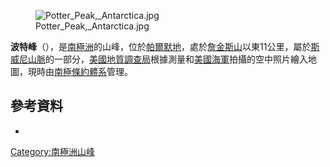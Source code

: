 [[Image:Potter_Peak,_Antarctica.jpg|thumb]]

{{coord|75|7|S|68|45|W|display=title}}

'''波特峰'''（{{lang-en|Potter Peak}}），是[[南極洲|南極洲]]的山峰，位於[[帕爾默地|帕爾默地]]，處於[[詹金斯山|詹金斯山]]以東11公里，屬於[[斯威尼山脈|斯威尼山脈]]的一部分，[[美國地質調查局|美國地質調查局]]根據測量和[[美國海軍|美國海軍]]拍攝的空中照片繪入地圖，現時由[[南極條約體系|南極條約體系]]管理。

==參考資料==
*{{usgs-gazetteer}}

{{Antarctica-geo-stub}}
[[Category:南極洲山峰|Category:南極洲山峰]]